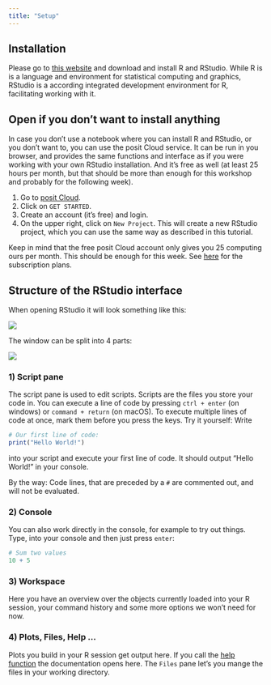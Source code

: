 ```yaml
---
title: "Setup"
---
```


## Installation

Please go to [this website](https://posit.co/download/rstudio-desktop/) and download and install R and RStudio. While R is is a language and environment for statistical computing and graphics, RStudio is a according integrated development environment for R, facilitating working with it.

::: {.callout-note collapse="true"} 

## Open if you don't want to install anything 

In case you don't use a notebook where you can install R and RStudio, or you don't want to, you can use the posit Cloud service. It can be run in you browser, and provides the same functions and interface as if you were working with your own RStudio installation. And it's free as well (at least 25 hours per month, but that should be more than enough for this workshop and probably for the following week).

1.  Go to [posit Cloud](https://posit.cloud/).
2.  Click on `GET STARTED`.
3.  Create an account (it's free) and login.
4.  On the upper right, click on `New Project`. This will create a new RStudio project, which you can use the same way as described in this tutorial.

::: {.callout-warning collapse="true"}
Keep in mind that the free posit Cloud account only gives you 25 computing ours per month. This should be enough for this week. See [here](https://posit.cloud/plans) for the subscription plans.
:::

:::

## Structure of the RStudio interface

When opening RStudio it will look something like this:

![](./qmd/pictures/RStudio_window.PNG)

The window can be split into 4 parts:

![](./qmd/pictures/window_commented.PNG)

### 1) Script pane

The script pane is used to edit scripts. Scripts are the files you store your code in. You can execute a line of code by pressing `ctrl + enter` (on windows) or `command + return` (on macOS). To execute multiple lines of code at once, mark them before you press the keys. Try it yourself: Write

```r
# Our first line of code:
print("Hello World!")
```

into your script and execute your first line of code. It should output "Hello World!" in your console.

By the way: Code lines, that are preceded by a `#` are commented out, and will not be evaluated.

### 2) Console

You can also work directly in the console, for example to try out things. Type, into your console and then just press `enter`:

```r
# Sum two values
10 + 5
```

### 3) Workspace

Here you have an overview over the objects currently loaded into your R session, your command history and some more options we won't need for now.

### 4) Plots, Files, Help ...

Plots you build in your R session get output here. If you call the [help function](https://nickhaf.github.io/r_tutorial/qmd/basics/basics.html#help) the documentation opens here. The `Files` pane let's you mange the files in your working directory.
